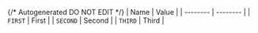 {/* Autogenerated DO NOT EDIT  */}
| Name     | Value    |
| -------- | -------- |
| `FIRST`  | First    |
| `SECOND` | Second   |
| `THIRD`  | Third    |